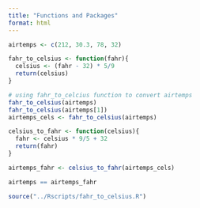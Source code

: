 ```yaml
---
title: "Functions and Packages"
format: html
---
```


```r
airtemps <- c(212, 30.3, 78, 32)
```

```r
fahr_to_celsius <- function(fahr){
  celsius <- (fahr - 32) * 5/9
  return(celsius)
}
```

```r
# using fahr_to_celcius function to convert airtemps
fahr_to_celsius(airtemps)
fahr_to_celsius(airtemps[1])
airtemps_cels <- fahr_to_celsius(airtemps)
```

```r
celsius_to_fahr <- function(celsius){
  fahr <- celsius * 9/5 + 32
  return(fahr)
}

airtemps_fahr <- celsius_to_fahr(airtemps_cels)

airtemps == airtemps_fahr
```

```r
source("../Rscripts/fahr_to_celsius.R")
```

